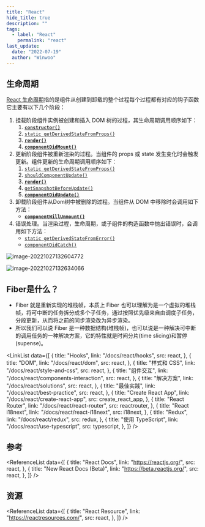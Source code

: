 ```yaml
---
title: "React"
hide_title: true
description: ""
tags:
  - label: "React"
    permalink: "react"
last_update:
  date: "2022-07-19"
  author: "Winwoo"
---
```



<FeatureIcon src={react} title="React" />


## 生命周期

[React 生命周期](https://projects.wojtekmaj.pl/react-lifecycle-methods-diagram/)指的是组件从创建到卸载的整个过程每个过程都有对应的钩子函数它主要有以下几个阶段：

1. 挂载阶段组件实例被创建和插入 DOM 树的过程，其生命周期调用顺序如下：
   1. [**`constructor()`**](https://zh-hans.reactjs.org/docs/react-component.html#constructor)
   2. [`static getDerivedStateFromProps()`](https://zh-hans.reactjs.org/docs/react-component.html#static-getderivedstatefromprops)
   3. [**`render()`**](https://zh-hans.reactjs.org/docs/react-component.html#render)
   4. [**`componentDidMount()`**](https://zh-hans.reactjs.org/docs/react-component.html#componentdidmount)
2. 更新阶段组件被重新渲染的过程。当组件的 props 或 state 发生变化时会触发更新。组件更新的生命周期调用顺序如下：
   1. [`static getDerivedStateFromProps()`](https://zh-hans.reactjs.org/docs/react-component.html#static-getderivedstatefromprops)
   2. [`shouldComponentUpdate()`](https://zh-hans.reactjs.org/docs/react-component.html#shouldcomponentupdate)
   3. [**`render()`**](https://zh-hans.reactjs.org/docs/react-component.html#render)
   4. [`getSnapshotBeforeUpdate()`](https://zh-hans.reactjs.org/docs/react-component.html#getsnapshotbeforeupdate)
   5. [**`componentDidUpdate()`**](https://zh-hans.reactjs.org/docs/react-component.html#componentdidupdate)
3. 卸载阶段组件从Dom树中被删除的过程。当组件从 DOM 中移除时会调用如下方法：
   - [**`componentWillUnmount()`**](https://zh-hans.reactjs.org/docs/react-component.html#componentwillunmount)
4. 错误处理。当渲染过程，生命周期，或子组件的构造函数中抛出错误时，会调用如下方法：
   - [`static getDerivedStateFromError()`](https://zh-hans.reactjs.org/docs/react-component.html#static-getderivedstatefromerror)
   - [`componentDidCatch()`](https://zh-hans.reactjs.org/docs/react-component.html#componentdidcatch)



![image-20221027132604772](index.assets/image-20221027132604772.png)

![image-20221027132634066](index.assets/image-20221027132634066.png)

## Fiber是什么？

- Fiber 就是重新实现的堆栈帧，本质上 Fiber 也可以理解为是一个虚拟的堆栈帧，将可中断的任务拆分成多个子任务，通过按照优先级来自由调度子任务，分段更新，从而将之前的同步渲染改为异步渲染。
- 所以我们可以说 Fiber 是一种数据结构(堆栈帧)，也可以说是一种解决可中断的调用任务的一种解决方案，它的特性就是时间分片(time slicing)和暂停(supense)。



<LinkList
  data={[
    {
      title: "Hooks",
      link: "/docs/react/hooks",
      src: react,
    },
    {
      title: "DOM",
      link: "/docs/react/dom",
      src: react,
    },
    {
      title: "样式和 CSS",
      link: "/docs/react/style-and-css",
      src: react,
    },
    {
      title: "组件交互",
      link: "/docs/react/components-interaction",
      src: react,
    },
    {
      title: "解决方案",
      link: "/docs/react/solutions",
      src: react,
    },
    {
      title: "最佳实践",
      link: "/docs/react/best-practice",
      src: react,
    },
    {
      title: "Create React App",
      link: "/docs/react/create-react-app",
      src: create_react_app,
    },
    {
      title: "React Router",
      link: "/docs/react/react-router",
      src: reactrouter,
    },
    {
      title: "React i18next",
      link: "/docs/react/react-i18next",
      src: i18next,
    },
    {
      title: "Redux",
      link: "/docs/react/redux",
      src: redux,
    },
    {
      title: "使用 TypeScript",
      link: "/docs/react/use-typescript",
      src: typescript,
    },
  ]}
/>

## 参考

<ReferenceList
  data={[
    {
      title: "React Docs",
      link: "https://reactjs.org/",
      src: react,
    },
    {
      title: "New React Docs (Beta)",
      link: "https://beta.reactjs.org/",
      src: react,
    },
  ]}
/>

## 资源

<ReferenceList
  data={[
    {
      title: "React Resource",
      link: "https://reactresources.com/",
      src: react,
    },
  ]}
/>
